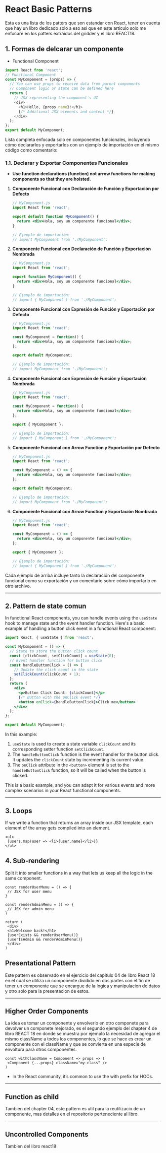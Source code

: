 
# React Basic Patterns

Esta es una lista de los patters que son estandar con React, tener en cuenta que hay un libro dedicado solo a eso asi que en este articulo solo me enfocare en los patters extraidos del gridder y el libro REACT18.

## 1. Formas de delcarar un componente

- Functional Component

```javascript
import React from 'react';
// Functional Component
const MyComponent = (props) => {
  // You can use props to receive data from parent components
  // Component logic or state can be defined here
  return (
    // JSX representing the component's UI
    <div>
      <h1>Hello, {props.name}!</h1>
      {/* Additional JSX elements and content */}
    </div>
  );
};
export default MyComponent;
```

Lista completa enfocada solo en componentes funcionales, incluyendo cómo declararlos y exportarlos con un ejemplo de importación en el mismo código como comentario:

### 1.1. Declarar y Exportar Componentes Funcionales

- **Use function declarations (function) not arrow functions for making components so that they are hoisted.**

1. **Componente Funcional con Declaración de Función y Exportación por Defecto**
   ```jsx
   // MyComponent.js
   import React from 'react';

   export default function MyComponent() {
     return <div>Hola, soy un componente funcional</div>;
   }

   // Ejemplo de importación:
   // import MyComponent from './MyComponent';
   ```

2. **Componente Funcional con Declaración de Función y Exportación Nombrada**
   ```jsx
   // MyComponent.js
   import React from 'react';

   export function MyComponent() {
     return <div>Hola, soy un componente funcional</div>;
   }

   // Ejemplo de importación:
   // import { MyComponent } from './MyComponent';
   ```

3. **Componente Funcional con Expresión de Función y Exportación por Defecto**
   ```jsx
   // MyComponent.js
   import React from 'react';

   const MyComponent = function() {
     return <div>Hola, soy un componente funcional</div>;
   };

   export default MyComponent;

   // Ejemplo de importación:
   // import MyComponent from './MyComponent';
   ```

4. **Componente Funcional con Expresión de Función y Exportación Nombrada**
   ```jsx
   // MyComponent.js
   import React from 'react';

   const MyComponent = function() {
     return <div>Hola, soy un componente funcional</div>;
   };

   export { MyComponent };

   // Ejemplo de importación:
   // import { MyComponent } from './MyComponent';
   ```

5. **Componente Funcional con Arrow Function y Exportación por Defecto**
   ```jsx
   // MyComponent.js
   import React from 'react';

   const MyComponent = () => {
     return <div>Hola, soy un componente funcional</div>;
   };

   export default MyComponent;

   // Ejemplo de importación:
   // import MyComponent from './MyComponent';
   ```

6. **Componente Funcional con Arrow Function y Exportación Nombrada**
   ```jsx
   // MyComponent.js
   import React from 'react';

   const MyComponent = () => {
     return <div>Hola, soy un componente funcional</div>;
   };

   export { MyComponent };

   // Ejemplo de importación:
   // import { MyComponent } from './MyComponent';
   ```

Cada ejemplo de arriba incluye tanto la declaración del componente funcional como su exportación y un comentario sobre cómo importarlo en otro archivo.

***

## 2. Pattern de state comun

In functional React components, you can handle events using the `useState` hook to manage state and the event handler function. Here's a basic example of handling a button click event in a functional React component:

```jsx
import React, { useState } from 'react';

const MyComponent = () => {
  // State to store the button click count
  const [clickCount, setClickCount] = useState(0);
  // Event handler function for button click
  const handleButtonClick = () => {
    // Update the click count in the state
    setClickCount(clickCount + 1);
  };
  return (
    <div>
      <p>Button Click Count: {clickCount}</p>
      {/* Button with the onClick event */}
      <button onClick={handleButtonClick}>Click me</button>
    </div>
  );
};

export default MyComponent;
```

In this example:

1. `useState` is used to create a state variable `clickCount` and its corresponding setter function `setClickCount`.
2. The `handleButtonClick` function is the event handler for the button click. It updates the `clickCount` state by incrementing its current value.
3. The `onClick` attribute in the `<button>` element is set to the `handleButtonClick` function, so it will be called when the button is clicked.

This is a basic example, and you can adapt it for various events and more complex scenarios in your React functional components.

***

## 3. Loops

If we write a function that returns an array inside our JSX template, each element of the array gets compiled into an element.

```tsx
<ul> 
 {users.map(user => <li>{user.name}</li>)} 
</ul>
```

## 4. Sub-rendering

Split it into smaller functions in a way that lets us keep all the logic in the same component.

```tsx
const renderUserMenu = () => { 
 // JSX for user menu 
} 
 
const renderAdminMenu = () => { 
 // JSX for admin menu 
} 
 
return ( 
 <div> 
 <h1>Welcome back!</h1> 
 {userExists && renderUserMenu()} 
 {userIsAdmin && renderAdminMenu()} 
 </div> 
)
```

## Presentational Pattern

Este pattern es observado en el ejercicio del capitulo 04 de libro React 18 en el cual se utiliza un componente dividido en dos partes con el fin de tener un componente que se encargue de la logica y manipulacion de datos y otro solo para la presentacion de estos.

***

## Higher Order Components

La idea es tomar un componente y envolverlo en otro componete para devolver un componete mejorado, es el segundo ejemplo del chapter 4 de libro REACT 18 en donde se muestra por ejemplo la necesidad de agregar el mismo className a todos los componentes, lo que se hace es crear un componente con el className y que se convierta en una especie de envoltura para otros componentes.

```react
const withClassName = Component => props => (
 <Component {...props} className="my-class" />
)
```

- In the React community, it’s common to use the with prefix for HOCs.

***

## Function as child

Tambien del chapter 04, este pattern es util para la reutilizacio de un componente, mas detalles en el repositorio perteneciente al libro.

***

## Uncontrolled Components

Tambien del libro react18




